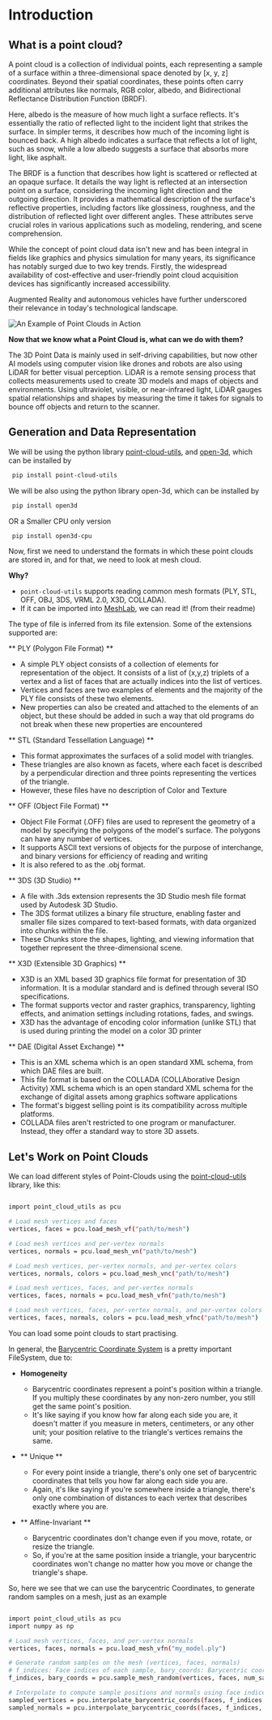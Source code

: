 # Introduction

## What is a point cloud?

A point cloud is a collection of individual points, each representing a sample of a surface within a three-dimensional space denoted by [x, y, z] coordinates. Beyond their spatial coordinates, these points often carry additional attributes like normals, RGB color, albedo, and Bidirectional Reflectance Distribution Function (BRDF).

Here, albedo is the measure of how much light a surface reflects. It's essentially the ratio of reflected light to the incident light that strikes the surface. In simpler terms, it describes how much of the incoming light is bounced back. A high albedo indicates a surface that reflects a lot of light, such as snow, while a low albedo suggests a surface that absorbs more light, like asphalt.

The BRDF is a function that describes how light is scattered or reflected at an opaque surface. It details the way light is reflected at an intersection point on a surface, considering the incoming light direction and the outgoing direction. It provides a mathematical description of the surface's reflective properties, including factors like glossiness, roughness, and the distribution of reflected light over different angles.
These attributes serve crucial roles in various applications such as modeling, rendering, and scene comprehension.

While the concept of point cloud data isn't new and has been integral in fields like graphics and physics simulation for many years, its significance has notably surged due to two key trends.
Firstly, the widespread availability of cost-effective and user-friendly point cloud acquisition devices has significantly increased accessibility.

Augmented Reality and autonomous vehicles have further underscored their relevance in today's technological landscape.

![An Example of Point Clouds in Action](https://huggingface.co/datasets/hf-vision/course-assets/resolve/main/point_cloud_example.jpeg)

**Now that we know what a Point Cloud is, what can we do with them?**

The 3D Point Data is mainly used in self-driving capabilities, but now other AI models using computer vision like drones and robots are also using LiDAR for better visual perception. LiDAR is a remote sensing process that collects measurements used to create 3D models and maps of objects and environments. Using ultraviolet, visible, or near-infrared light, LiDAR gauges spatial relationships and shapes by measuring the time it takes for signals to bounce off objects and return to the scanner.

## Generation and Data Representation

We will be using the python library [point-cloud-utils](https://github.com/fwilliams/point-cloud-utils), and [open-3d](https://github.com/isl-org/Open3D), which can be installed by

```bash
 pip install point-cloud-utils
```

We will be also using the python library open-3d, which can be installed by

```bash
 pip install open3d
```

OR a Smaller CPU only version

```bash
 pip install open3d-cpu
```

Now, first we need to understand the formats in which these point clouds are stored in, and for that, we need to look at mesh cloud.

**Why?**

- `point-cloud-utils` supports reading common mesh formats (PLY, STL, OFF, OBJ, 3DS, VRML 2.0, X3D, COLLADA).
- If it can be imported into [MeshLab](https://github.com/cnr-isti-vclab/meshlab), we can read it! (from their readme)

The type of file is inferred from its file extension. Some of the extensions supported are:

** PLY (Polygon File Format) **

- A simple PLY object consists of a collection of elements for representation of the object. It consists of a list of (x,y,z) triplets of a vertex and a list of faces that are actually indices into the list of vertices.
- Vertices and faces are two examples of elements and the majority of the PLY file consists of these two elements.
- New properties can also be created and attached to the elements of an object, but these should be added in such a way that old programs do not break when these new properties are encountered

** STL (Standard Tessellation Language) **

- This format approximates the surfaces of a solid model with triangles.
- These triangles are also known as facets, where each facet is described by a perpendicular direction and three points representing the vertices of the triangle.
- However, these files have no description of Color and Texture

** OFF (Object File Format) **

- Object File Format (.OFF) files are used to represent the geometry of a model by specifying the polygons of the model's surface. The polygons can have any number of vertices.
- It supports ASCII text versions of objects for the purpose of interchange, and binary versions for efficiency of reading and writing
- It is also refered to as the .obj format.

** 3DS (3D Studio) **

- A file with .3ds extension represents the 3D Studio mesh file format used by Autodesk 3D Studio.
- The 3DS format utilizes a binary file structure, enabling faster and smaller file sizes compared to text-based formats, with data organized into chunks within the file.
- These Chunks store the shapes, lighting, and viewing information that together represent the three-dimensional scene.

** X3D (Extensible 3D Graphics) **

- X3D is an XML based 3D graphics file format for presentation of 3D information. It is a modular standard and is defined through several ISO specifications.
- The format supports vector and raster graphics, transparency, lighting effects, and animation settings including rotations, fades, and swings.
- X3D has the advantage of encoding color information (unlike STL) that is used during printing the model on a color 3D printer

** DAE (Digital Asset Exchange) **

- This is an XML schema which is an open standard XML schema, from which DAE files are built.
- This file format is based on the COLLADA (COLLAborative Design Activity) XML schema which is an open standard XML schema for the exchange of digital assets among graphics software applications
- The format's biggest selling point is its compatibility across multiple platforms.
- COLLADA files aren't restricted to one program or manufacturer. Instead, they offer a standard way to store 3D assets.

## Let's Work on Point Clouds

We can load different styles of Point-Clouds using the [point-cloud-utils](https://github.com/fwilliams/point-cloud-utils) library, like this:


```bash

import point_cloud_utils as pcu

# Load mesh vertices and faces
vertices, faces = pcu.load_mesh_vf("path/to/mesh")

# Load mesh vertices and per-vertex normals
vertices, normals = pcu.load_mesh_vn("path/to/mesh")

# Load mesh vertices, per-vertex normals, and per-vertex colors
vertices, normals, colors = pcu.load_mesh_vnc("path/to/mesh")

# Load mesh vertices, faces, and per-vertex normals
vertices, faces, normals = pcu.load_mesh_vfn("path/to/mesh")

# Load mesh vertices, faces, per-vertex normals, and per-vertex colors
vertices, faces, normals, colors = pcu.load_mesh_vfnc("path/to/mesh")
```

You can load some point clouds to start practising.


In general, the [Barycentric Coordinate System](https://en.wikipedia.org/wiki/Barycentric_coordinate_system) is a pretty important FileSystem, due to:
- **Homogeneity**
    - Barycentric coordinates represent a point's position within a triangle. If you multiply these coordinates by any non-zero number, you still get the same point's position. 
    - It's like saying if you know how far along each side you are, it doesn't matter if you measure in meters, centimeters, or any other unit; your position relative to the triangle's vertices remains the same.

- ** Unique ** 
    - For every point inside a triangle, there's only one set of barycentric coordinates that tells you how far along each side you are. 
    - Again, it's like saying if you're somewhere inside a triangle, there's only one combination of distances to each vertex that describes exactly where you are.

- ** Affine-Invariant **
    - Barycentric coordinates don't change even if you move, rotate, or resize the triangle.
    -  So, if you're at the same position inside a triangle, your barycentric coordinates won't change no matter how you move or change the triangle's shape.

So, here we see that we can use the barycentric Coordinates, to generate random samples on a mesh, just as an example
```bash 

import point_cloud_utils as pcu
import numpy as np

# Load mesh vertices, faces, and per-vertex normals
vertices, faces, normals = pcu.load_mesh_vfn("my_model.ply")

# Generate random samples on the mesh (vertices, faces, normals)
# f_indices: Face indices of each sample, bary_coords: Barycentric coordinates of the samples within each face
f_indices, bary_coords = pcu.sample_mesh_random(vertices, faces, num_samples=vertices.shape[0] * 40)

# Interpolate to compute sample positions and normals using face indices and barycentric coordinates
sampled_vertices = pcu.interpolate_barycentric_coords(faces, f_indices, bary_coords, vertices)
sampled_normals = pcu.interpolate_barycentric_coords(faces, f_indices, bary_coords, normals)
```

